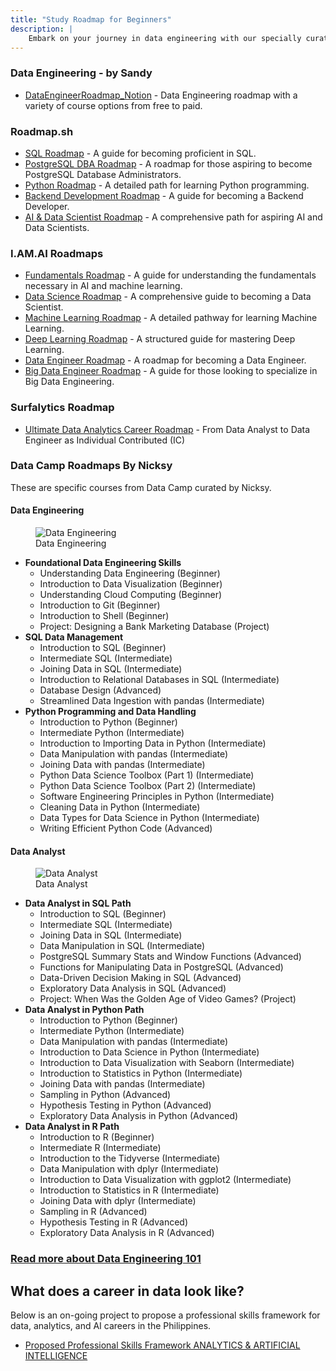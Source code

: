 ```yaml
---
title: "Study Roadmap for Beginners"
description: |
    Embark on your journey in data engineering with our specially curated study roadmap for beginners. The following are different guides written by people to help learners out. They  provide a structured path for newcomers, covering foundational concepts, essential tools, and key technologies in the field. Ideal for those starting out, these roadmaps are your first step towards mastering data engineering and other data roles. Good luck!
---
```


### Data Engineering - by Sandy
- [DataEngineerRoadmap_Notion](https://shadow-blue-572.notion.site/b880b4ef0b1445aabec127442b97c79f?v=0a45fb3e2b5946d59708797eeea16671) - Data Engineering roadmap with a variety of course options from free to paid.

### Roadmap.sh
- [SQL Roadmap](https://roadmap.sh/sql) - A guide for becoming proficient in SQL.
- [PostgreSQL DBA Roadmap](https://roadmap.sh/postgresql-dba) - A roadmap for those aspiring to become PostgreSQL Database Administrators.
- [Python Roadmap](https://roadmap.sh/python) - A detailed path for learning Python programming.
- [Backend Development Roadmap](https://roadmap.sh/backend) - A guide for becoming a Backend Developer.
- [AI & Data Scientist Roadmap](https://roadmap.sh/ai-data-scientist) - A comprehensive path for aspiring AI and Data Scientists.

### I.AM.AI Roadmaps
- [Fundamentals Roadmap](https://i.am.ai/roadmap/#fundamentals) - A guide for understanding the fundamentals necessary in AI and machine learning.
- [Data Science Roadmap](https://i.am.ai/roadmap/#data-science-roadmap) - A comprehensive guide to becoming a Data Scientist.
- [Machine Learning Roadmap](https://i.am.ai/roadmap/#machine-learning-roadmap) - A detailed pathway for learning Machine Learning.
- [Deep Learning Roadmap](https://i.am.ai/roadmap/#deep-learning-roadmap) - A structured guide for mastering Deep Learning.
- [Data Engineer Roadmap](https://i.am.ai/roadmap/#data-engineer-roadmap) - A roadmap for becoming a Data Engineer.
- [Big Data Engineer Roadmap](https://i.am.ai/roadmap/#big-data-engineer-roadmap) - A guide for those looking to specialize in Big Data Engineering.

### Surfalytics Roadmap
- [Ultimate Data Analytics Career Roadmap](https://blog.surfalytics.com/p/ultimate-data-analytics-career-roadmap) - From Data Analyst to Data Engineer as Individual Contributed (IC)

### Data Camp Roadmaps By Nicksy 
These are specific courses from Data Camp curated by Nicksy.

#### Data Engineering
![Data Engineering](images/DataCamp%20-%20Data%20Engineer%20Track.png)

- **Foundational Data Engineering Skills**
  - Understanding Data Engineering (Beginner)
  - Introduction to Data Visualization (Beginner)
  - Understanding Cloud Computing (Beginner)
  - Introduction to Git (Beginner)
  - Introduction to Shell (Beginner)
  - Project: Designing a Bank Marketing Database (Project)

- **SQL Data Management**
  - Introduction to SQL (Beginner)
  - Intermediate SQL (Intermediate)
  - Joining Data in SQL (Intermediate)
  - Introduction to Relational Databases in SQL (Intermediate)
  - Database Design (Advanced)
  - Streamlined Data Ingestion with pandas (Intermediate)

- **Python Programming and Data Handling**
  - Introduction to Python (Beginner)
  - Intermediate Python (Intermediate)
  - Introduction to Importing Data in Python (Intermediate)
  - Data Manipulation with pandas (Intermediate)
  - Joining Data with pandas (Intermediate)
  - Python Data Science Toolbox (Part 1) (Intermediate)
  - Python Data Science Toolbox (Part 2) (Intermediate)
  - Software Engineering Principles in Python (Intermediate)
  - Cleaning Data in Python (Intermediate)
  - Data Types for Data Science in Python (Intermediate)
  - Writing Efficient Python Code (Advanced)

#### Data Analyst
![Data Analyst](images/DataCamp%20-%20Data%20Analyst%20Track.png)

- **Data Analyst in SQL Path**
  - Introduction to SQL (Beginner)
  - Intermediate SQL (Intermediate)
  - Joining Data in SQL (Intermediate)
  - Data Manipulation in SQL (Intermediate)
  - PostgreSQL Summary Stats and Window Functions (Advanced)
  - Functions for Manipulating Data in PostgreSQL (Advanced)
  - Data-Driven Decision Making in SQL (Advanced)
  - Exploratory Data Analysis in SQL (Advanced)
  - Project: When Was the Golden Age of Video Games? (Project)

- **Data Analyst in Python Path**
  - Introduction to Python (Beginner)
  - Intermediate Python (Intermediate)
  - Data Manipulation with pandas (Intermediate)
  - Introduction to Data Science in Python (Intermediate)
  - Introduction to Data Visualization with Seaborn (Intermediate)
  - Introduction to Statistics in Python (Intermediate)
  - Joining Data with pandas (Intermediate)
  - Sampling in Python (Advanced)
  - Hypothesis Testing in Python (Advanced)
  - Exploratory Data Analysis in Python (Advanced)

- **Data Analyst in R Path**
  - Introduction to R (Beginner)
  - Intermediate R (Intermediate)
  - Introduction to the Tidyverse (Intermediate)
  - Data Manipulation with dplyr (Intermediate)
  - Introduction to Data Visualization with ggplot2 (Intermediate)
  - Introduction to Statistics in R (Intermediate)
  - Joining Data with dplyr (Intermediate)
  - Sampling in R (Advanced)
  - Hypothesis Testing in R (Advanced)
  - Exploratory Data Analysis in R (Advanced)

### <a href="content/data-engineering-101.qmd">Read more about Data Engineering 101</a>

## What does a career in data look like? 
Below is an on-going project to propose a professional skills framework for data, analytics, and AI careers in the Philippines.

- [Proposed Professional Skills Framework ANALYTICS & ARTIFICIAL INTELLIGENCE](https://psf-aai.vercel.app/)
